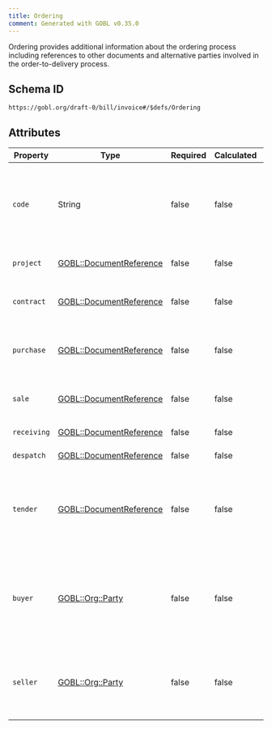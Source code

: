 ```yaml
---
title: Ordering
comment: Generated with GOBL v0.35.0
---
```


Ordering provides additional information about the ordering process including references to other documents and alternative parties involved in the order-to-delivery process.

## Schema ID

`https://gobl.org/draft-0/bill/invoice#/$defs/Ordering`

## Attributes

| Property    | Type                                                  | Required | Calculated | Description                                                                                  |
|-------------|-------------------------------------------------------|----------|------------|----------------------------------------------------------------------------------------------|
| `code`      | String                                                | false    | false      | Identifier assigned by the customer or buyer for internal routing purposes.                  |
| `project`   | [GOBL::DocumentReference](/draft-0/documentreference) | false    | false      | Project this invoice refers to.                                                              |
| `contract`  | [GOBL::DocumentReference](/draft-0/documentreference) | false    | false      | The identification of a contract.                                                            |
| `purchase`  | [GOBL::DocumentReference](/draft-0/documentreference) | false    | false      | Purchase order issued by the customer or buyer.                                              |
| `sale`      | [GOBL::DocumentReference](/draft-0/documentreference) | false    | false      | Sales order issued by the supplier or seller.                                                |
| `receiving` | [GOBL::DocumentReference](/draft-0/documentreference) | false    | false      | Receiving Advice.                                                                            |
| `despatch`  | [GOBL::DocumentReference](/draft-0/documentreference) | false    | false      | Despatch advice.                                                                             |
| `tender`    | [GOBL::DocumentReference](/draft-0/documentreference) | false    | false      | Tender advice, the identification of the call for tender or lot the invoice relates to.      |
| `buyer`     | [GOBL::Org::Party](/draft-0/org/party)                | false    | false      | Party who is responsible for making the purchase, but is not responsible for handling taxes. |
| `seller`    | [GOBL::Org::Party](/draft-0/org/party)                | false    | false      | Party who is selling the goods but is not responsible for taxes like the supplier.           |

